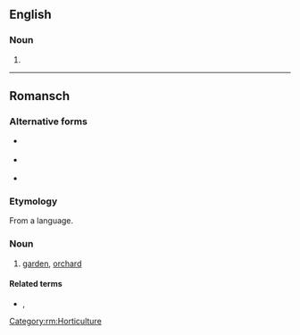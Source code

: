 ==English==

===Noun===
{{head|en|noun}}

# {{obsolete spelling of|curtain}}

----

==Romansch==

===Alternative forms===
* {{qualifier|Sursilvan}} {{l|rm|curtgin}}
* {{qualifier|Sutsilvan}} {{l|rm|curtgegn}}
* {{qualifier|Surmiran}} {{l|rm|curtgign}}

===Etymology===
From a {{etyl|gem|rm}} language.

===Noun===
{{rm-noun|m}}

# {{context|Rumantsch Grischun|Puter|Vallader|lang=rm}} [[garden]], [[orchard]]

====Related terms====
* {{qualifier|Rumantsch Grischun|Sursilvan|Sutsilvan|Surmiran}} {{l|rm|iert}}, {{qualifier|Puter|Vallader}} {{l|rm|üert|gloss=a fruit or vegetable garden}}

[[Category:rm:Horticulture]]